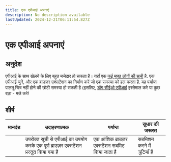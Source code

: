 ```yaml
---
title: एक एपीआई अपनाएं
description: No description available
lastUpdated: 2024-12-21T06:11:54.827Z
---
```


# एक एपीआई अपनाएं

## अनुदेश

एपीआई के साथ खेलने के लिए बहुत मजेदार हो सकता है। यहाँ एक [कई मुफ्त लोगों की सूची](https://github.com/public-apis/public-apis) है. एक एपीआई चुनें, और एक ब्राउज़र एक्सटेंशन का निर्माण करें जो एक समस्या को हल करता है. यह पर्याप्त पालतू चित्र नहीं होने की छोटी समस्या हो सकती है (इसलिए, [डॉग सीईओ एपीआई](https://dog.ceo/dog-api/) इस्तेमाल करे या कुछ बड़ा - मज़े करे!

## शीर्ष

| मानदंड | उदाहरणात्मक                                                                          | पर्याप्त                                       | सुधार की जरूरत                |
| ------ | ------------------------------------------------------------------------------------ | ---------------------------------------------- | ----------------------------- |
|        | उपरोक्त सूची से एपीआई का उपयोग करके एक पूर्ण ब्राउज़र एक्सटेंशन प्रस्तुत किया गया है | एक आंशिक ब्राउज़र एक्सटेंशन सबमिट किया जाता है | सबमिशन करने में त्रुटियाँ हैं |

